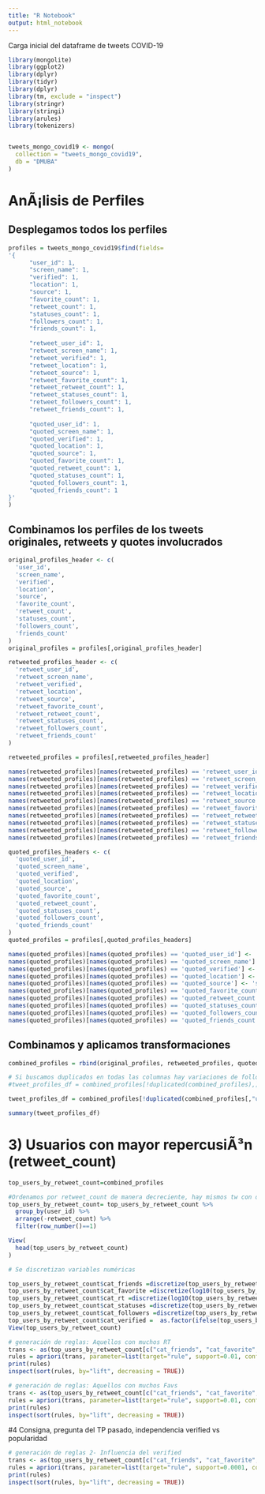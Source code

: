 ---
title: "R Notebook"
output: html_notebook
---
Carga inicial del dataframe de tweets COVID-19
```{r}
library(mongolite)
library(ggplot2)
library(dplyr)
library(tidyr)
library(dplyr)
library(tm, exclude = "inspect")
library(stringr)
library(stringi)
library(arules)
library(tokenizers)


tweets_mongo_covid19 <- mongo(
  collection = "tweets_mongo_covid19", 
  db = "DMUBA"
)
```

# AnÃ¡lisis de Perfiles
## Desplegamos todos los perfiles
```{r}
profiles = tweets_mongo_covid19$find(fields=
'{
      "user_id": 1,
      "screen_name": 1,
      "verified": 1,
      "location": 1,
      "source": 1,
      "favorite_count": 1,
      "retweet_count": 1,
      "statuses_count": 1,
      "followers_count": 1,
      "friends_count": 1,
        
      "retweet_user_id": 1,
      "retweet_screen_name": 1,
      "retweet_verified": 1,
      "retweet_location": 1,
      "retweet_source": 1,
      "retweet_favorite_count": 1,
      "retweet_retweet_count": 1,
      "retweet_statuses_count": 1,
      "retweet_followers_count": 1,
      "retweet_friends_count": 1,
      
      "quoted_user_id": 1,
      "quoted_screen_name": 1,
      "quoted_verified": 1,
      "quoted_location": 1,
      "quoted_source": 1,
      "quoted_favorite_count": 1,
      "quoted_retweet_count": 1,
      "quoted_statuses_count": 1,
      "quoted_followers_count": 1,
      "quoted_friends_count": 1
}'
)
```

## Combinamos los perfiles de los tweets originales, retweets y quotes involucrados
```{r}
original_profiles_header <- c(
  'user_id',
  'screen_name',
  'verified',
  'location',
  'source',
  'favorite_count',
  'retweet_count',
  'statuses_count',
  'followers_count',
  'friends_count'
)
original_profiles = profiles[,original_profiles_header]
```

```{r}
retweeted_profiles_header <- c(
  'retweet_user_id',
  'retweet_screen_name',
  'retweet_verified',
  'retweet_location',
  'retweet_source',
  'retweet_favorite_count',
  'retweet_retweet_count',
  'retweet_statuses_count',
  'retweet_followers_count',
  'retweet_friends_count'
)

retweeted_profiles = profiles[,retweeted_profiles_header]

names(retweeted_profiles)[names(retweeted_profiles) == 'retweet_user_id'] <- 'user_id'
names(retweeted_profiles)[names(retweeted_profiles) == 'retweet_screen_name'] <- 'screen_name'
names(retweeted_profiles)[names(retweeted_profiles) == 'retweet_verified'] <- 'verified'
names(retweeted_profiles)[names(retweeted_profiles) == 'retweet_location'] <- 'location'
names(retweeted_profiles)[names(retweeted_profiles) == 'retweet_source'] <- 'source'
names(retweeted_profiles)[names(retweeted_profiles) == 'retweet_favorite_count'] <- 'favorite_count'
names(retweeted_profiles)[names(retweeted_profiles) == 'retweet_retweet_count'] <- 'retweet_count'
names(retweeted_profiles)[names(retweeted_profiles) == 'retweet_statuses_count'] <- 'statuses_count'
names(retweeted_profiles)[names(retweeted_profiles) == 'retweet_followers_count'] <- 'followers_count'
names(retweeted_profiles)[names(retweeted_profiles) == 'retweet_friends_count'] <- 'friends_count'
```

```{r}
quoted_profiles_headers <- c(
  'quoted_user_id',
  'quoted_screen_name',
  'quoted_verified',
  'quoted_location',
  'quoted_source',
  'quoted_favorite_count',
  'quoted_retweet_count',
  'quoted_statuses_count',
  'quoted_followers_count',
  'quoted_friends_count'
)
quoted_profiles = profiles[,quoted_profiles_headers]

names(quoted_profiles)[names(quoted_profiles) == 'quoted_user_id'] <- 'user_id'
names(quoted_profiles)[names(quoted_profiles) == 'quoted_screen_name'] <- 'screen_name'
names(quoted_profiles)[names(quoted_profiles) == 'quoted_verified'] <- 'verified'
names(quoted_profiles)[names(quoted_profiles) == 'quoted_location'] <- 'location'
names(quoted_profiles)[names(quoted_profiles) == 'quoted_source'] <- 'source'
names(quoted_profiles)[names(quoted_profiles) == 'quoted_favorite_count'] <- 'favorite_count'
names(quoted_profiles)[names(quoted_profiles) == 'quoted_retweet_count'] <- 'retweet_count'
names(quoted_profiles)[names(quoted_profiles) == 'quoted_statuses_count'] <- 'statuses_count'
names(quoted_profiles)[names(quoted_profiles) == 'quoted_followers_count'] <- 'followers_count'
names(quoted_profiles)[names(quoted_profiles) == 'quoted_friends_count'] <- 'friends_count'
```

## Combinamos y aplicamos transformaciones
```{r}
combined_profiles = rbind(original_profiles, retweeted_profiles, quoted_profiles)

# Si buscamos duplicados en todas las columnas hay variaciones de followers entre usuarios
#tweet_profiles_df = combined_profiles[!duplicated(combined_profiles),]

tweet_profiles_df = combined_profiles[!duplicated(combined_profiles[,"user_id"]),]

summary(tweet_profiles_df)
```


# 3) Usuarios con mayor repercusiÃ³n (retweet_count)
```{r}
top_users_by_retweet_count=combined_profiles

#Ordenamos por retweet_count de manera decreciente, hay mismos tw con distinto retweet_count
top_users_by_retweet_count= top_users_by_retweet_count %>%
  group_by(user_id) %>%
  arrange(-retweet_count) %>%
  filter(row_number()==1)

View(
  head(top_users_by_retweet_count)
)
```

```{r}
# Se discretizan variables numéricas

top_users_by_retweet_count$cat_friends =discretize(top_users_by_retweet_count$friends_count, labels=c("pocos", "medio", "muchos"))
top_users_by_retweet_count$cat_favorite =discretize(log10(top_users_by_retweet_count$favorite_count+1),method = "fixed", breaks = c(-Inf, 0.0001, 1.5, 2, Inf), labels=c("nada","pocos", "medio", "muchos"))
top_users_by_retweet_count$cat_rt =discretize(log10(top_users_by_retweet_count$retweet_count+1),method = "fixed", breaks = c(-Inf, 0.0001, 1.5, 2, Inf), labels=c("nada","pocos", "medio", "muchos"))
top_users_by_retweet_count$cat_statuses =discretize(top_users_by_retweet_count$statuses_count, labels=c("pocos", "medio", "muchos"))
top_users_by_retweet_count$cat_followers =discretize(top_users_by_retweet_count$followers_count, labels=c("pocos", "medio", "muchos"))
top_users_by_retweet_count$cat_verified =  as.factor(ifelse(top_users_by_retweet_count$verified, "si", NA))
View(top_users_by_retweet_count)
```


```{r}
# generación de reglas: Aquellos con muchos RT
trans <- as(top_users_by_retweet_count[c("cat_friends", "cat_favorite","cat_verified","cat_statuses","cat_followers", "cat_rt")], "transactions")
rules = apriori(trans, parameter=list(target="rule", support=0.01, confidence=0.02), appearance = list(rhs = 'cat_rt=muchos'))
print(rules)
inspect(sort(rules, by="lift", decreasing = TRUE))
```

```{r}
# generación de reglas: Aquellos con muchos Favs
trans <- as(top_users_by_retweet_count[c("cat_friends", "cat_favorite","cat_verified","cat_statuses","cat_followers", "cat_rt")], "transactions")
rules = apriori(trans, parameter=list(target="rule", support=0.01, confidence=0.02), appearance = list(rhs = 'cat_favorite=muchos'))
print(rules)
inspect(sort(rules, by="lift", decreasing = TRUE))
```

#4 Consigna, pregunta del TP pasado, independencia verified vs popularidad
```{r}
# generación de reglas 2- Influencia del verified
trans <- as(top_users_by_retweet_count[c("cat_friends", "cat_favorite","cat_verified","cat_statuses","cat_followers", "cat_rt")], "transactions")
rules = apriori(trans, parameter=list(target="rule", support=0.0001, confidence=0.02), appearance = list(lhs = 'cat_verified=si'))
print(rules)
inspect(sort(rules, by="lift", decreasing = TRUE))
```
